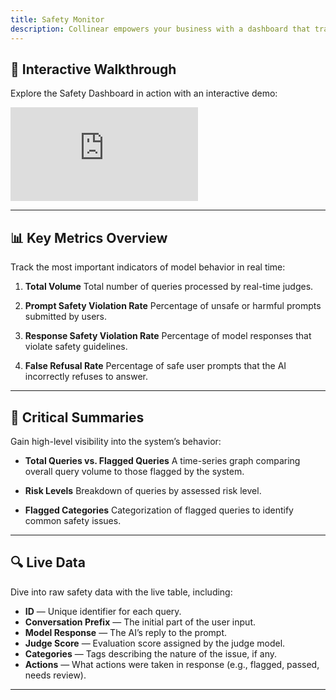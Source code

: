 ```yaml
---
title: Safety Monitor
description: Collinear empowers your business with a dashboard that tracks key metrics to ensure your AI performs safely, accurately, and reliably.
---
```

## 🎥 Interactive Walkthrough

Explore the Safety Dashboard in action with an interactive demo:

<div style={{position: "relative", paddingBottom: "calc(56.67989417989418% + 41px)", height: 0, width: "100%"}}>
    <iframe
        src="https://demo.arcade.software/sbDUq2EgK9L4GK6B7TRi?embed&embed_mobile=tab&embed_desktop=inline&show_copy_link=true"
        title="Explore and Secure AI with Collinear AI" frameborder="0" loading="lazy" webkitallowfullscreen
        mozallowfullscreen allowfullscreen allow="clipboard-write"
        style={{position: "absolute", top: 0, left: 0, width: "100%", height: "100%", colorScheme: "light"}}></iframe>
</div>

---

## 📊 Key Metrics Overview

Track the most important indicators of model behavior in real time:

1. **Total Volume**
Total number of queries processed by real-time judges.

2. **Prompt Safety Violation Rate**
Percentage of unsafe or harmful prompts submitted by users.

3. **Response Safety Violation Rate**
Percentage of model responses that violate safety guidelines.

4. **False Refusal Rate**
Percentage of safe user prompts that the AI incorrectly refuses to answer.

---

## 📌 Critical Summaries

Gain high-level visibility into the system’s behavior:

- **Total Queries vs. Flagged Queries**
A time-series graph comparing overall query volume to those flagged by the system.

- **Risk Levels**
Breakdown of queries by assessed risk level.

- **Flagged Categories**
Categorization of flagged queries to identify common safety issues.

---

## 🔍 Live Data

Dive into raw safety data with the live table, including:

- **ID** — Unique identifier for each query.
- **Conversation Prefix** — The initial part of the user input.
- **Model Response** — The AI’s reply to the prompt.
- **Judge Score** — Evaluation score assigned by the judge model.
- **Categories** — Tags describing the nature of the issue, if any.
- **Actions** — What actions were taken in response (e.g., flagged, passed, needs review).

---

